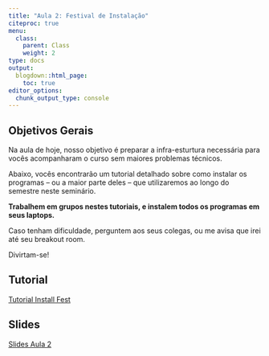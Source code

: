 ```yaml
---
title: "Aula 2: Festival de Instalação"
citeproc: true
menu: 
  class:
    parent: Class
    weight: 2
type: docs
output:
  blogdown::html_page:
    toc: true
editor_options: 
  chunk_output_type: console
---
```


## Objetivos Gerais

Na aula de hoje, nosso objetivo é preparar a infra-esturtura necessária para vocês acompanharam o curso sem maiores problemas técnicos. 

Abaixo, vocês encontrarão um tutorial detalhado sobre como instalar os programas -- ou a maior parte deles -- que utilizaremos ao longo do semestre neste seminário. 

**Trabalhem em grupos nestes tutoriais, e instalem todos os programas em seus laptops.** 

Caso tenham dificuldade, perguntem aos seus colegas, ou me avisa que irei até seu breakout room. 

Divirtam-se!


## Tutorial

[Tutorial Install Fest](/Tutoriais/tutorial1_instalacao.html)

## Slides

[Slides Aula 2](/slides/slides-01-cont.html)
